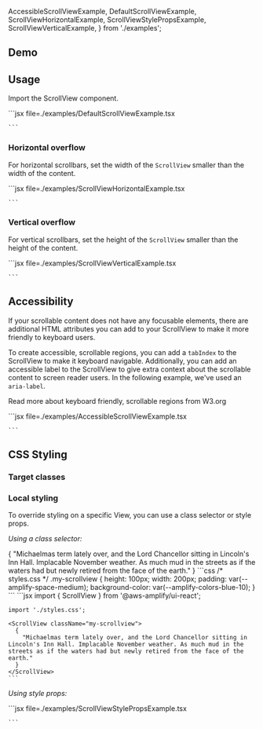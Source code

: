 
  AccessibleScrollViewExample,
  DefaultScrollViewExample,
  ScrollViewHorizontalExample,
  ScrollViewStylePropsExample,
  ScrollViewVerticalExample,
} from './examples';

## Demo

<ScrollViewDemo />

## Usage

Import the ScrollView component.

<Example>
  <DefaultScrollViewExample />
  <ExampleCode>
    ```jsx file=./examples/DefaultScrollViewExample.tsx

    ```

  </ExampleCode>
</Example>

### Horizontal overflow

For horizontal scrollbars, set the width of the `ScrollView` smaller than the width of the content.

<Example>
  <ScrollViewHorizontalExample />
  <ExampleCode>
    ```jsx file=./examples/ScrollViewHorizontalExample.tsx

    ```

  </ExampleCode>
</Example>

### Vertical overflow

For vertical scrollbars, set the height of the `ScrollView` smaller than the height of the content.

<Example>
  <ScrollViewVerticalExample />
  <ExampleCode>
    ```jsx file=./examples/ScrollViewVerticalExample.tsx

    ```

  </ExampleCode>
</Example>

## Accessibility

If your scrollable content does not have any focusable elements, there are additional HTML attributes you can add to your ScrollView to make it more friendly to keyboard users. 

To create accessible, scrollable regions, you can add a `tabIndex` to the ScrollView to make it keyboard navigable. Additionally, you can add an accessible label to the ScrollView to give extra context about the scrollable content to screen reader users. In the following example, we've used an `aria-label`.

Read more about <Link isExternal href="https://www.w3.org/WAI/standards-guidelines/act/rules/0ssw9k/proposed/">keyboard friendly, scrollable regions from W3.org</Link>

<Example>
  <AccessibleScrollViewExample />
  <ExampleCode>
    ```jsx file=./examples/AccessibleScrollViewExample.tsx

    ```

  </ExampleCode>
</Example>

## CSS Styling

### Target classes

<ComponentStyleDisplay componentName="ScrollView" />

### Local styling

To override styling on a specific View, you can use a class selector or style props.

_Using a class selector:_

<Example>
  <ScrollView className="my-scrollview">
    {
      "Michaelmas term lately over, and the Lord Chancellor sitting in Lincoln's Inn Hall. Implacable November weather. As much mud in the streets as if the waters had but newly retired from the face of the earth."
    }
  </ScrollView>
  <ExampleCode>
  ```css
  /* styles.css */
  .my-scrollview {
    height: 100px;
    width: 200px;
    padding: var(--amplify-space-medium);
    background-color: var(--amplify-colors-blue-10);
  }
  ```
  </ExampleCode>
  <ExampleCode>
    ```jsx
    import { ScrollView } from '@aws-amplify/ui-react';

    import './styles.css';

    <ScrollView className="my-scrollview">
      {
        "Michaelmas term lately over, and the Lord Chancellor sitting in Lincoln's Inn Hall. Implacable November weather. As much mud in the streets as if the waters had but newly retired from the face of the earth."
      }
    </ScrollView>
    ```

  </ExampleCode>
</Example>

_Using style props:_

<Example>
  <ScrollViewStylePropsExample />
  <ExampleCode>
    ```jsx file=./examples/ScrollViewStylePropsExample.tsx

    ```

  </ExampleCode>
</Example>

